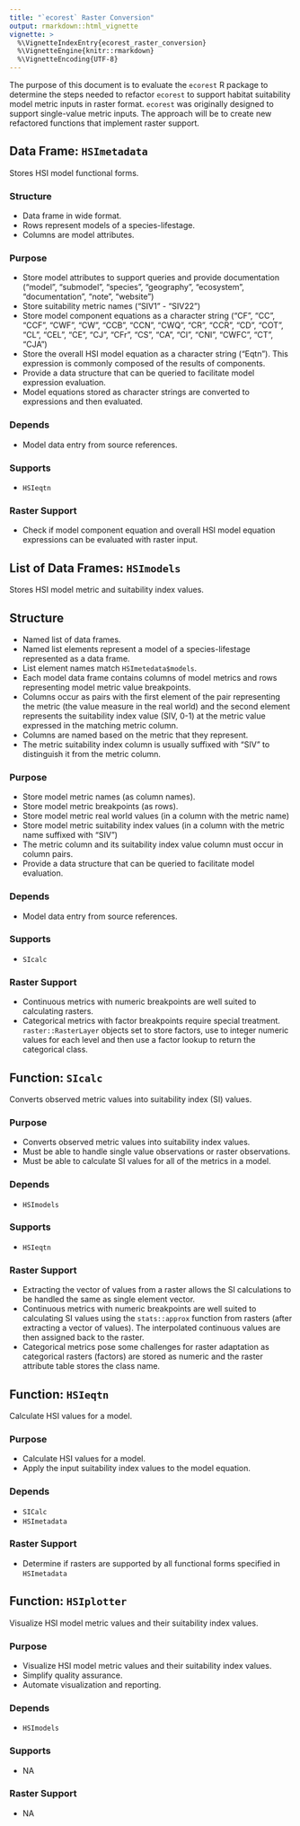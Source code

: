 ```yaml
---
title: "`ecorest` Raster Conversion"
output: rmarkdown::html_vignette
vignette: >
  %\VignetteIndexEntry{ecorest_raster_conversion}
  %\VignetteEngine{knitr::rmarkdown}
  %\VignetteEncoding{UTF-8}
---
```


The purpose of this document is to evaluate the `ecorest` R package to determine the steps needed to refactor `ecorest` to support habitat suitability model metric inputs in raster format. `ecorest` was originally designed to support single-value metric inputs. The approach will be to create new refactored functions that implement raster support. 


## Data Frame: `HSImetadata` 
Stores HSI model functional forms. 

### Structure
* Data frame in wide format. 
* Rows represent models of a species-lifestage.
* Columns are model attributes. 

### Purpose
* Store model attributes to support queries and provide documentation ("model", "submodel", "species", "geography", "ecosystem", "documentation", "note", "website")
* Store suitability metric names ("SIV1" - "SIV22")
* Store model component equations as a character string ("CF", "CC", "CCF", "CWF", "CW", "CCB", "CCN", "CWQ", "CR", "CCR", "CD", "COT", "CL", "CEL", "CE", "CJ", "CFr", "CS", "CA", "CI", "CNI", "CWFC", "CT", "CJA")
* Store the overall HSI model equation as a character string ("Eqtn"). This expression is commonly composed of the results of components. 
* Provide a data structure that can be queried to facilitate model expression evaluation. 
* Model equations stored as character strings are converted to expressions and then evaluated. 

### Depends  
* Model data entry from source references. 

### Supports
* `HSIeqtn`

### Raster Support
* Check if model component equation and overall HSI model equation expressions can be evaluated with raster input. 


## List of Data Frames: `HSImodels` 
Stores HSI model metric and suitability index values. 

## Structure
* Named list of data frames.
* Named list elements represent a model of a species-lifestage represented as a data frame. 
* List element names match `HSImetedata$models`. 
* Each model data frame contains columns of model metrics and rows representing model metric value breakpoints. 
* Columns occur as pairs with the first element of the pair representing the metric (the value measure in the real world) and the second element represents the suitability index value (SIV, 0-1) at the metric value expressed in the matching metric column. 
* Columns are named based on the metric that they represent. 
* The metric suitability index column is usually suffixed with "SIV" to distinguish it from the metric column. 

### Purpose
* Store model metric names (as column names).
* Store model metric breakpoints (as rows). 
* Store model metric real world values (in a column with the metric name)
* Store model metric suitability index values (in a column with the metric name suffixed with "SIV")
* The metric column and its suitability index value column must occur in column pairs. 
* Provide a data structure that can be queried to facilitate model evaluation. 

### Depends
* Model data entry from source references. 

### Supports
* `SIcalc`

### Raster Support
* Continuous metrics with numeric breakpoints are well suited to calculating rasters. 
* Categorical metrics with factor breakpoints require special treatment. `raster::RasterLayer` objects set to store factors, use to integer numeric values for each level and then use a factor lookup to return the categorical class. 

## Function: `SIcalc`
Converts observed metric values into suitability index (SI) values.  

### Purpose
* Converts observed metric values into suitability index values. 
* Must be able to handle single value observations or raster observations. 
* Must be able to calculate SI values for all of the metrics in a model. 

### Depends
* `HSImodels`

### Supports
* `HSIeqtn`

### Raster Support
* Extracting the vector of values from a raster allows the SI calculations to be handled the same as single element vector. 
* Continuous metrics with numeric breakpoints are well suited to calculating SI values using the `stats::approx` function from rasters (after extracting a vector of values). The interpolated continuous values are then assigned back to the raster. 
* Categorical metrics pose some challenges for raster adaptation as categorical rasters (factors) are stored as numeric and the raster attribute table stores the class name. 


## Function: `HSIeqtn`
Calculate HSI values for a model. 

### Purpose
* Calculate HSI values for a model. 
* Apply the input suitability index values to the model equation. 

### Depends
* `SICalc`
* `HSImetadata`

### Raster Support
* Determine if rasters are supported by all functional forms specified in `HSImetadata`

## Function: `HSIplotter`
Visualize HSI model metric values and their suitability index values. 

### Purpose
* Visualize HSI model metric values and their suitability index values. 
* Simplify quality assurance. 
* Automate visualization and reporting. 

### Depends
* `HSImodels`

### Supports
* NA

### Raster Support
* NA
